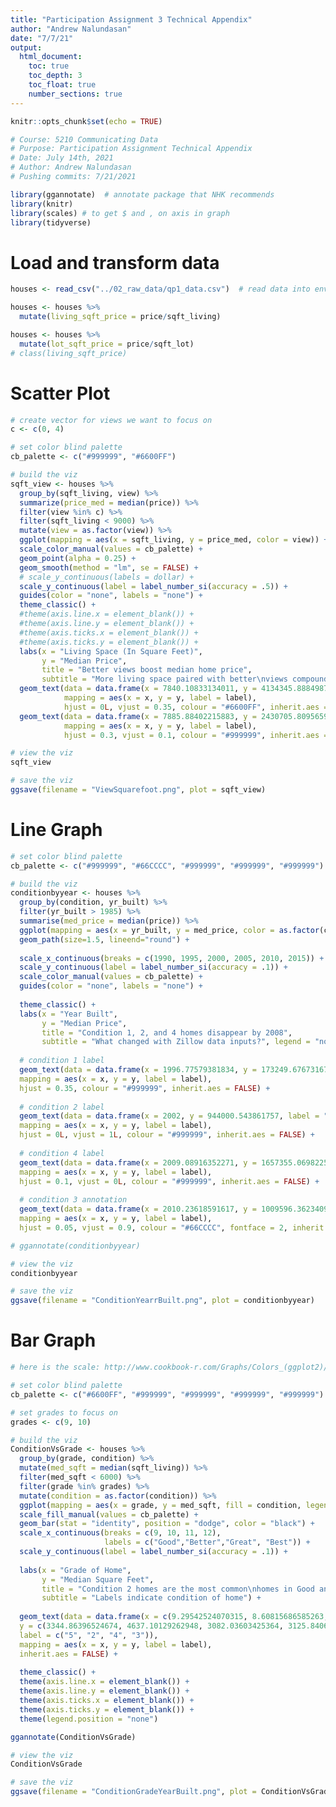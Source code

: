 ```yaml
---
title: "Participation Assignment 3 Technical Appendix"
author: "Andrew Nalundasan"
date: "7/7/21"   
output: 
  html_document:
    toc: true
    toc_depth: 3
    toc_float: true
    number_sections: true
---
```


```r
knitr::opts_chunk$set(echo = TRUE)
```

```r
# Course: 5210 Communicating Data
# Purpose: Participation Assignment Technical Appendix
# Date: July 14th, 2021
# Author: Andrew Nalundasan
# Pushing commits: 7/21/2021
```

```r
library(ggannotate)  # annotate package that NHK recommends
library(knitr)
library(scales) # to get $ and , on axis in graph
library(tidyverse)
```

# Load and transform data

```r
houses <- read_csv("../02_raw_data/qp1_data.csv")  # read data into environment and assign to variable

houses <- houses %>% 
  mutate(living_sqft_price = price/sqft_living)

houses <- houses %>% 
  mutate(lot_sqft_price = price/sqft_lot)
# class(living_sqft_price)
```

# Scatter Plot

```r
# create vector for views we want to focus on
c <- c(0, 4)

# set color blind palette
cb_palette <- c("#999999", "#6600FF")

# build the viz
sqft_view <- houses %>% 
  group_by(sqft_living, view) %>% 
  summarize(price_med = median(price)) %>% 
  filter(view %in% c) %>% 
  filter(sqft_living < 9000) %>% 
  mutate(view = as.factor(view)) %>% 
  ggplot(mapping = aes(x = sqft_living, y = price_med, color = view)) + 
  scale_color_manual(values = cb_palette) + 
  geom_point(alpha = 0.25) + 
  geom_smooth(method = "lm", se = FALSE) + 
  # scale_y_continuous(labels = dollar) + 
  scale_y_continuous(label = label_number_si(accuracy = .5)) +
  guides(color = "none", labels = "none") + 
  theme_classic() + 
  #theme(axis.line.x = element_blank()) + 
  #theme(axis.line.y = element_blank()) + 
  #theme(axis.ticks.x = element_blank()) + 
  #theme(axis.ticks.y = element_blank()) +
  labs(x = "Living Space (In Square Feet)",
       y = "Median Price",
       title = "Better views boost median home price", 
       subtitle = "More living space paired with better\nviews compound value of home") + 
  geom_text(data = data.frame(x = 7840.10833134011, y = 4134345.8884987, label = "Best View"),
            mapping = aes(x = x, y = y, label = label),
            hjust = 0L, vjust = 0.35, colour = "#6600FF", inherit.aes = FALSE) +
  geom_text(data = data.frame(x = 7885.88402215883, y = 2430705.8095659, label = "Worst View"),
            mapping = aes(x = x, y = y, label = label),
            hjust = 0.3, vjust = 0.1, colour = "#999999", inherit.aes = FALSE)

# view the viz
sqft_view

# save the viz
ggsave(filename = "ViewSquarefoot.png", plot = sqft_view)

```

# Line Graph

```r
# set color blind palette
cb_palette <- c("#999999", "#66CCCC", "#999999", "#999999", "#999999")

# build the viz
conditionbyyear <- houses %>%
  group_by(condition, yr_built) %>% 
  filter(yr_built > 1985) %>% 
  summarise(med_price = median(price)) %>% 
  ggplot(mapping = aes(x = yr_built, y = med_price, color = as.factor(condition), legend = "none")) + 
  geom_path(size=1.5, lineend="round") +
  
  scale_x_continuous(breaks = c(1990, 1995, 2000, 2005, 2010, 2015)) + 
  scale_y_continuous(label = label_number_si(accuracy = .1)) +
  scale_color_manual(values = cb_palette) +
  guides(color = "none", labels = "none") +
  
  theme_classic() +
  labs(x = "Year Built", 
       y = "Median Price", 
       title = "Condition 1, 2, and 4 homes disappear by 2008", 
       subtitle = "What changed with Zillow data inputs?", legend = "none") +
  
  # condition 1 label
  geom_text(data = data.frame(x = 1996.77579381834, y = 173249.676731676, label = "Condition 1"),
  mapping = aes(x = x, y = y, label = label),
  hjust = 0.35, colour = "#999999", inherit.aes = FALSE) + 
  
  # condition 2 label
  geom_text(data = data.frame(x = 2002, y = 944000.543861757, label = "Condition 2"),
  mapping = aes(x = x, y = y, label = label),
  hjust = 0L, vjust = 1L, colour = "#999999", inherit.aes = FALSE) + 
  
  # condition 4 label
  geom_text(data = data.frame(x = 2009.08916352271, y = 1657355.06982258, label = "Condition 4"),
  mapping = aes(x = x, y = y, label = label),
  hjust = 0.1, vjust = 0L, colour = "#999999", inherit.aes = FALSE) +
  
  # condition 3 annotation
  geom_text(data = data.frame(x = 2010.23618591617, y = 1009596.36234091, label = "Homes default to\nCondition 3"),
  mapping = aes(x = x, y = y, label = label),
  hjust = 0.05, vjust = 0.9, colour = "#66CCCC", fontface = 2, inherit.aes = FALSE) 

# ggannotate(conditionbyyear)

# view the viz
conditionbyyear

# save the viz
ggsave(filename = "ConditionYearrBuilt.png", plot = conditionbyyear)

```

# Bar Graph

```r

# here is the scale: http://www.cookbook-r.com/Graphs/Colors_(ggplot2)/

# set color blind palette
cb_palette <- c("#6600FF", "#999999", "#999999", "#999999", "#999999")

# set grades to focus on
grades <- c(9, 10)

# build the viz
ConditionVsGrade <- houses %>% 
  group_by(grade, condition) %>% 
  mutate(med_sqft = median(sqft_living)) %>% 
  filter(med_sqft < 6000) %>% 
  filter(grade %in% grades) %>% 
  mutate(condition = as.factor(condition)) %>%
  ggplot(mapping = aes(x = grade, y = med_sqft, fill = condition, legend = "none")) + 
  scale_fill_manual(values = cb_palette) + 
  geom_bar(stat = "identity", position = "dodge", color = "black") + 
  scale_x_continuous(breaks = c(9, 10, 11, 12),
                     labels = c("Good","Better","Great", "Best")) +
  scale_y_continuous(label = label_number_si(accuracy = .1)) +
  
  labs(x = "Grade of Home",
       y = "Median Square Feet", 
       title = "Condition 2 homes are the most common\nhomes in Good and Better categories", 
       subtitle = "Labels indicate condition of home") + 
  
  geom_text(data = data.frame(x = c(9.29542524070315, 8.60815686585263, 9.08960206015866, 8.84566347580964),
  y = c(3344.86396524674, 4637.10129262948, 3082.03603425364, 3125.84068941915),
  label = c("5", "2", "4", "3")),
  mapping = aes(x = x, y = y, label = label),
  inherit.aes = FALSE) +
  
  theme_classic() + 
  theme(axis.line.x = element_blank()) + 
  theme(axis.line.y = element_blank()) + 
  theme(axis.ticks.x = element_blank()) + 
  theme(axis.ticks.y = element_blank()) +
  theme(legend.position = "none") 

ggannotate(ConditionVsGrade)

# view the viz
ConditionVsGrade

# save the viz
ggsave(filename = "ConditionGradeYearBuilt.png", plot = ConditionVsGrade)

```

